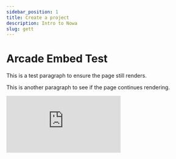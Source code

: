 ```yaml
---
sidebar_position: 1
title: Create a project 
description: Intro to Nowa
slug: gett
---
```

 

# Arcade Embed Test

This is a test paragraph to ensure the page still renders.

This is another paragraph to see if the page continues rendering.

<div style={{ position: "relative", paddingBottom: "calc(56.15079365079365% + 41px)", height: 0, width: "100%" }}>
      <iframe 
        src="https://demo.arcade.software/6uDlwaxIpdOOKKKuJqnU?embed&embed_mobile=tab&embed_desktop=inline&show_copy_link=true" 
        title="Arcade Flow" 
        frameBorder="0" 
        loading="lazy" 
        allowFullScreen 
        allow="clipboard-write"
        style={{ position: "absolute", top: 0, left: 0, width: "100%", height: "100%", colorScheme: "light" }}
      />
    </div>
  


